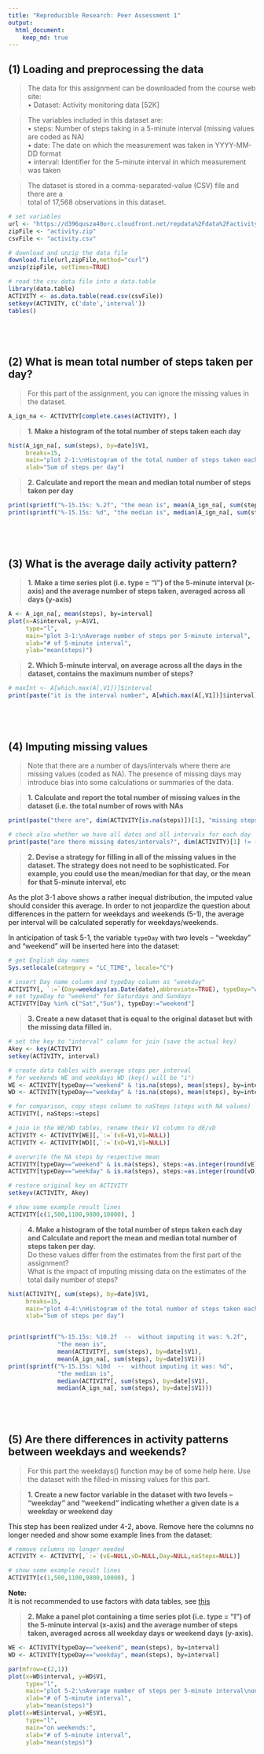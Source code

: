 ```yaml
---
title: "Reproducible Research: Peer Assessment 1"
output: 
  html_document:
    keep_md: true
---
```



## (1) Loading and preprocessing the data

> The data for this assignment can be downloaded from the course web site:  
> • Dataset: Activity monitoring data [52K]  
  
> The variables included in this dataset are:  
> • steps: Number of steps taking in a 5-minute interval (missing values are coded as NA)  
> • date: The date on which the measurement was taken in YYYY-MM-DD format  
> • interval: Identifier for the 5-minute interval in which measurement was taken  
 
> The dataset is stored in a comma-separated-value (CSV) file and there are a  
> total of 17,568 observations in this dataset.  
  

```r

# set variables
url <- "https://d396qusza40orc.cloudfront.net/repdata%2Fdata%2Factivity.zip"
zipFile <- "activity.zip"
csvFile <- "activity.csv"

# download and unzip the data file
download.file(url,zipFile,method="curl")
unzip(zipFile, setTimes=TRUE)

# read the csv data file into a data.table
library(data.table)
ACTIVITY <- as.data.table(read.csv(csvFile))
setkeyv(ACTIVITY, c('date','interval'))
tables()

```


## &nbsp;
## (2) What is mean total number of steps taken per day?

> For this part of the assignment, you can ignore the missing values in the dataset. 

```r

A_ign_na <- ACTIVITY[complete.cases(ACTIVITY), ]

```

     
> **1. Make a histogram of the total number of steps taken each day**

```r

hist(A_ign_na[, sum(steps), by=date]$V1,
     breaks=15,
     main="plot 2-1:\nHistogram of the total number of steps taken each day",
     xlab="Sum of steps per day")

```

> **2. Calculate and report the mean and median total number of steps taken per day**

```r

print(sprintf("%-15.15s: %.2f", "the mean is", mean(A_ign_na[, sum(steps), by=date]$V1)))
print(sprintf("%-15.15s: %d", "the median is", median(A_ign_na[, sum(steps), by=date]$V1)))

```

## &nbsp;
## (3) What is the average daily activity pattern?

> **1. Make a time series plot (i.e. type = "l") of the 5-minute interval (x-axis)
and the average number of steps taken, averaged across all days (y-axis)**

```r

A <- A_ign_na[, mean(steps), by=interval]
plot(x=A$interval, y=A$V1,
     type="l",
     main="plot 3-1:\nAverage number of steps per 5-minute interval",
     xlab="# of 5-minute interval",
     ylab="mean(steps)")

```


> **2. Which 5-minute interval, on average across all the days in the dataset,
contains the maximum number of steps?**

```r

# maxInt <- A[which.max(A[,V1])]$interval
print(paste("it is the interval number", A[which.max(A[,V1])]$interval))

```

## &nbsp;
## (4) Imputing missing values

> Note that there are a number of days/intervals where there are missing values
(coded as NA). The presence of missing days may introduce bias into some
calculations or summaries of the data.


> **1. Calculate and report the total number of missing values in the dataset
> (i.e. the total number of rows with NAs**

```r

print(paste("there are", dim(ACTIVITY[is.na(steps)])[1], "missing steps (rows with steps=NA)"))

# check also whether we have all dates and all intervals for each day
print(paste("are there missing dates/intervals?", dim(ACTIVITY)[1] != (31+30)*(24*12)))

```

> **2. Devise a strategy for filling in all of the missing values in the dataset. The
> strategy does not need to be sophisticated. For example, you could use
> the mean/median for that day, or the mean for that 5-minute interval, etc**

As the plot 3-1 above shows a rather inequal  distribution, the imputed value 
should consider this average. In order to not jeopardize the
question about differences in the pattern for weekdays and weekends (5-1), the average per interval will be calculated seperatly for weekdays/weekends.

In anticipation of task 5-1, the variable `typeDay` with two levels – “weekday” and “weekend” will be inserted here into the dataset:

```r

# get English day names
Sys.setlocale(category = "LC_TIME", locale="C")

# insert Day name column and typeDay column as "weekday"
ACTIVITY[, `:=`(Day=weekdays(as.Date(date),abbreviate=TRUE), typeDay="weekday")]
# set typeDay to "weekend" for Saturdays and Sundays
ACTIVITY[Day %in% c("Sat","Sun"), typeDay:="weekend"]

```

> **3. Create a new dataset that is equal to the original dataset but with the
> missing data filled in.**

```r

# set the key to "interval" column for join (save the actual key)
Akey <- key(ACTIVITY)
setkey(ACTIVITY, interval)

# create data tables with average steps per interval
# for weekends WE and weekdays WD (key() will be "i")
WE <- ACTIVITY[typeDay=="weekend" & !is.na(steps), mean(steps), by=interval]
WD <- ACTIVITY[typeDay=="weekday" & !is.na(steps), mean(steps), by=interval]

# for comparison, copy steps column to naSteps (steps with NA values)
ACTIVITY[, naSteps:=steps]

# join in the WE/WD tables, rename their V1 column to dE/vD
ACTIVITY <- ACTIVITY[WE][,`:=`(vE=V1,V1=NULL)]
ACTIVITY <- ACTIVITY[WD][,`:=`(vD=V1,V1=NULL)]

# overwrite the NA steps by respective mean
ACTIVITY[typeDay=="weekend" & is.na(steps), steps:=as.integer(round(vE))]
ACTIVITY[typeDay=="weekday" & is.na(steps), steps:=as.integer(round(vD))]

# restore original key on ACTIVITY
setkeyv(ACTIVITY, Akey)

```
```r

# show some example result lines
ACTIVITY[c(1,500,1100,9800,10000), ]

```



> **4. Make a histogram of the total number of steps taken each day and Calculate
> and report the mean and median total number of steps taken per day.**  
> Do these values differ from the estimates from the first part of the assignment?  
> What is the impact of imputing missing data on the estimates of the total
> daily number of steps?

```r

hist(ACTIVITY[, sum(steps), by=date]$V1,
     breaks=15,
     main="plot 4-4:\nHistogram of the total number of steps taken each day\nimputed NA values",
     xlab="Sum of steps per day")


print(sprintf("%-15.15s: %10.2f  --  without imputing it was: %.2f", 
              "the mean is", 
              mean(ACTIVITY[, sum(steps), by=date]$V1),
              mean(A_ign_na[, sum(steps), by=date]$V1)))
print(sprintf("%-15.15s: %10d  --  without imputing it was: %d", 
              "the median is", 
              median(ACTIVITY[, sum(steps), by=date]$V1),
              median(A_ign_na[, sum(steps), by=date]$V1)))

```



## &nbsp;
## (5) Are there differences in activity patterns between weekdays and weekends?

> For this part the weekdays() function may be of some help here. Use the dataset
> with the filled-in missing values for this part.  

> **1. Create a new factor variable in the dataset with two levels – “weekday”
> and “weekend” indicating whether a given date is a weekday or weekend
> day**

This step has been realized under 4-2, above. Remove here the columns no longer needed and show some example lines from the dataset:

```r

# remove columns no longer needed
ACTIVITY <- ACTIVITY[,`:=`(vE=NULL,vD=NULL,Day=NULL,naSteps=NULL)]

# show some example result lines
ACTIVITY[c(1,500,1100,9800,10000), ]

```

**Note:**  
It is not recommended to use factors with data tables, see [this](https://github.com/Rdatatable/data.table/blob/master/README.md)


> **2. Make a panel plot containing a time series plot (i.e. type = "l") of the
> 5-minute interval (x-axis) and the average number of steps taken, averaged
> across all weekday days or weekend days (y-axis).**

```r

WE <- ACTIVITY[typeDay=="weekend", mean(steps), by=interval]
WD <- ACTIVITY[typeDay=="weekday", mean(steps), by=interval]

par(mfrow=c(2,1)) 
plot(x=WD$interval, y=WD$V1,
     type="l",
     main="plot 5-2:\nAverage number of steps per 5-minute interval\non weekdays:",
     xlab="# of 5-minute interval",
     ylab="mean(steps)")
plot(x=WE$interval, y=WE$V1,
     type="l",
     main="on weekends:",
     xlab="# of 5-minute interval",
     ylab="mean(steps)")

```

